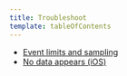 ```yaml
---
title: Troubleshoot
template: tableOfContents
---
```


* [Event limits and sampling](/docs/mobile-monitoring/new-relic-mobile-ios/troubleshoot/event-limits-sampling)
* [No data appears (iOS)](/docs/mobile-monitoring/new-relic-mobile-ios/troubleshoot/no-data-appears-ios)
